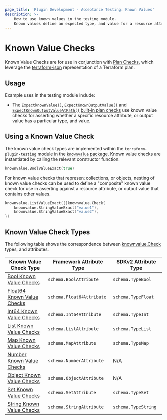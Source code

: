 ```yaml
---
page_title: 'Plugin Development - Acceptance Testing: Known Values'
description: >-
    How to use known values in the testing module.
    Known values define an expected type, and value for a resource attribute, or output value in a Terraform plan for use in Plan Checks.
---
```


# Known Value Checks

Known Value Checks are for use in conjunction with [Plan Checks](/terraform/plugin/testing/acceptance-tests/plan-checks), which leverage the [terraform-json](https://pkg.go.dev/github.com/hashicorp/terraform-json) representation of a Terraform plan.

## Usage

Example uses in the testing module include:

- The [`ExpectknownValue()`](/terraform/plugin/testing/acceptance-tests/plan-checks/resource#example-using-plancheck-expectknownvalue), [`ExpectKnownOutputValue()`](/terraform/plugin/testing/acceptance-tests/plan-checks/output#example-using-plancheck-expectknownoutputvalue) and [`ExpectKnownOutputValueAtPath()`](/terraform/plugin/testing/acceptance-tests/plan-checks/output#example-using-plancheck-expectknownoutputvalueatpath) [built-in plan checks](/terraform/plugin/testing/acceptance-tests/plan-checks) use known value checks for asserting whether a specific resource attribute, or output value has a particular type, and value.

## Using a Known Value Check

The known value check types are implemented within the `terraform-plugin-testing` module in the [`knownvalue` package](https://pkg.go.dev/github.com/hashicorp/terraform-plugin-testing/knownvalue). Known value checks are instantiated by calling the relevant constructor function.

```go
knownvalue.BoolValueExact(true)
```

For known value checks that represent collections, or objects, nesting of known value checks can be used to define a "composite" known value check for use in asserting against a resource attribute, or output value that contains other values.

```go
knownvalue.ListValueExact([]knownvalue.Check{
    knownvalue.StringValueExact("value1"),
    knownvalue.StringValueExact("value2"),
})
```

## Known Value Check Types

The following table shows the correspondence between [knownvalue.Check](https://pkg.go.dev/github.com/hashicorp/terraform-plugin-testing/knownvalue#Check) types, and attributes.

| Known Value Check Type                                                                              | Framework Attribute Type  | SDKv2 Attribute Type |
|-----------------------------------------------------------------------------------------------------|---------------------------|----------------------|
| [Bool Known Value Checks](/terraform/plugin/testing/acceptance-tests/known-value-checks/bool)       | `schema.BoolAttribute`    | `schema.TypeBool`    |
| [Float64 Known Value Checks](/terraform/plugin/testing/acceptance-tests/known-value-checks/float64) | `schema.Float64Attribute` | `schema.TypeFloat`   |
| [Int64 Known Value Checks](/terraform/plugin/testing/acceptance-tests/known-value-checks/int64)     | `schema.Int64Attribute`   | `schema.TypeInt`     |
| [List Known Value Checks](/terraform/plugin/testing/acceptance-tests/known-value-checks/list)       | `schema.ListAttribute`    | `schema.TypeList`    |
| [Map Known Value Checks](/terraform/plugin/testing/acceptance-tests/known-value-checks/map)         | `schema.MapAttribute`     | `schema.TypeMap`     |
| [Number Known Value Checks](/terraform/plugin/testing/acceptance-tests/known-value-checks/number)   | `schema.NumberAttribute`  | N/A                  |
| [Object Known Value Checks](/terraform/plugin/testing/acceptance-tests/known-value-checks/object)   | `schema.ObjectAttribute`  | N/A                  |
| [Set Known Value Checks](/terraform/plugin/testing/acceptance-tests/known-value-checks/set)         | `schema.SetAttribute`     | `schema.TypeSet`     |
| [String Known Value Checks](/terraform/plugin/testing/acceptance-tests/known-value-checks/string)   | `schema.StringAttribute`  | `schema.TypeString`  |

